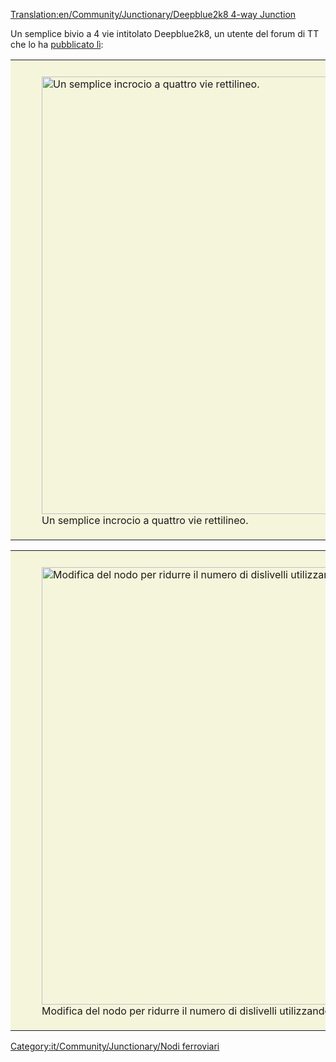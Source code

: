 [[Translation:en/Community/Junctionary/Deepblue2k8 4-way Junction]]
{{it/Community/Junctionary/Nodi ferroviari}}

Un semplice bivio a 4 vie intitolato Deepblue2k8, un utente del forum di TT che lo ha [http://www.tt-forums.net/viewtopic.php?p=726035#p726035 pubblicato lì]:

{|style="border: 0px; margin: 5px auto 25px auto;"
|style="padding: 10px 10px 5px; 10px; background-color: #F5F5DC;"|[[File:en/Community/Junctionary/Deepblue2k8 4-way junction.png|center|thumb|700px|Un semplice incrocio a quattro vie rettilineo. ]]
|}

{{it/Community/Junctionary/Requisiti nodo|<!--1-->Mediamente costoso
|<!-- 2 -->2
|<!-- 3 -->2
|<!-- 4 -->1
|<!-- 5 -->6
|<!-- 6 -->1
|<!-- 7 -->1
|<!-- 8 -->1
|<!-- 9 -->1
|<!-- 10 -->0
|<!-- 11 -->0
|<!-- 12 -->0
|<!-- lasciare vuoto questo spazio -->
|<!-- 14 -->I treni guasti bloccano un solo binario.
|<!-- 15 -->
'''Pro'''
* Solo 2 curve per cambio di direzione ed abbastanza distanti tra loro.
* Si divide prima di immettersi
* Facile da costruire
'''Contro'''
* I rami hanno una lunghezza diversa
* Occupa una grande quantità di spazio
* Molti ponti
'''Miglioramento'''
Usando sia ponti che gallerie possiamo ridurre il numero pendii per i treni, in modo che ogni treno abbia al massimo una salita.
<!-- 

Legenda numeri: 1 Costo; 2 Difficoltà di costruzione; 3 Tunnel; 4 Ponti; 5 Curve; 6 Dislivelli; 
7 Bivi; 8 Percorso diretto; 9 Percorsi naturali; 10 Stallo; 11 Rotatoria; 12 Segnale; 13 lasciare vuoto; 14 Guasti; 15 Lista;

Per spiegazioni dettagliate sulla compilazione clicca sul titolo del template.
 -->
}}

{|style="border: 0px; margin: 5px auto 25px auto;"
|style="padding: 10px 10px 5px; 10px; background-color: #F5F5DC;"|[[File:en/Community/Junctionary/Deepblue2k8-tunnel-bridge.jpeg|center|thumb|700px|Modifica del nodo per ridurre il numero di dislivelli utilizzando sia ponti che gallerie.]]
|}

[[Category:it/Community/Junctionary/Nodi ferroviari]]